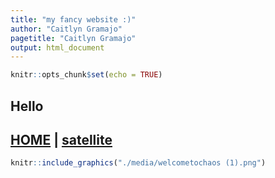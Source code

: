 ```yaml
---
title: "my fancy website :)"
author: "Caitlyn Gramajo"
pagetitle: "Caitlyn Gramajo"
output: html_document
---
```


```r
knitr::opts_chunk$set(echo = TRUE)
```

## Hello 

## [HOME](https://caitlyngramajo.github.io/) | [satellite](https://caitlyngramajo.github.io/satellite)

```r
knitr::include_graphics("./media/welcometochaos (1).png")
```


